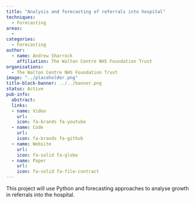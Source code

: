 ```yaml
---
title: "Analysis and forecasting of referrals into hospital"
techniques:
  - Forecasting
areas:
  -
categories:
  - Forecasting
author:
  - name: Andrew Sharrock
    affiliation: The Walton Centre NHS Foundation Trust
organisations: 
  - The Walton Centre NHS Foundation Trust
image: "../placeholder.png"
title-block-banner: ../../banner.png
status: Active
pub-info:
  abstract:
  links:
  - name: Video
    url:
    icon: fa-brands fa-youtube
  - name: Code
    url:
    icon: fa-brands fa-github
  - name: Website
    url:
    icon: fa-solid fa-globe
  - name: Paper
    url:
    icon: fa-solid fa-file-contract
---
```


This project will use Python and forecasting approaches to analyse growth in referrals into the hospital.
